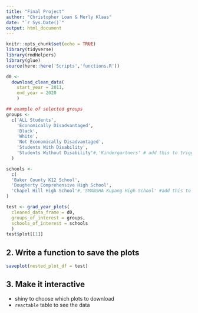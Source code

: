 ```yaml
---
title: "Final Project"
author: "Christopher Loan & Merly Klaas"
date: "`r Sys.Date()`"
output: html_document
---
```


```r
knitr::opts_chunk$set(echo = TRUE)
library(tidyverse)
library(rmdHelpers)
library(glue)
source(here::here('Scripts','functions.R'))
```

```r
d0 <- 
  download_clean_data(
    start_year = 2011,
    end_year = 2020
    ) 
```

```r
## example of selected groups
groups <- 
  c('ALL Students', 
    'Economically Disadvantaged', 
    'Black',
    'White',
    'Not Economically Disadvantaged',
    'Students With Disability', 
    'Students Without Disability'#,'Kindergartners' # add this to trigger warning
  )

schools <- 
  c(
  'Baker County K12 School', 
  'Dougherty Comprehensive High School',
  'Chapel Hill High School'#,'SMANSHA Kupang High School' #add this to trigger warning
)

```

```r
test <- grad_year_plots(
  cleaned_data_frame = d0, 
  groups_of_interest = groups,
  schools_of_interest = schools
  )
test$plot[[1]]
```

## 2. Write a function to save the plots 

```r
saveplot(nested_plot_df = test)

```

## 3. Make it interactive

* shiny to choose which plots to download
* `reactable` table to see the data
